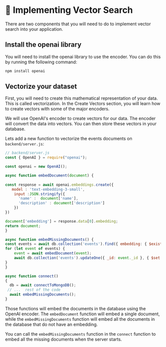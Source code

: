 # 📘 Implementing Vector Search

There are two components that you will need to do to implement vector search into your application.


## Install the openai library
You will need to install the openai library to use the encoder. You can do this by running the following command:

```bash
npm install openai
```


## Vectorize your dataset

First, you will need to create this mathematical representation of your data. This is called vectorization. In the Create Vectors section, you will learn how to create vectors with some of the major encoders.

We will use OpenAI's encoder to create vectors for our data. The encoder will convert the data into vectors. You can then store these vectors in your database.

Lets add a new function to vectorize the events documents on `backend/server.js`:
  ```javascript
  // backend/server.js
  const { OpenAI } = require("openai");

  const openai = new OpenAI();

  async function embedDocument(document) {
    
  const response = await openai.embeddings.create({
     model : 'text-embedding-3-small',
      input :JSON.stringify({
        'name' :  document['name'],
        'description' : document['description']
      })
  })

  document['embedding'] = response.data[0].embedding;
  return document;
}

async function embedMissingDocuments() {
  const events = await db.collection('events').find({ embedding: { $exists: false } }).toArray();
  for (let event of events) {
      event = await embedDocument(event);
      await db.collection('events').updateOne({ _id: event._id }, { $set: { embedding: event.embedding } });
  }
}

async function connect()
{
    db = await connectToMongoDB();
   // ...  rest of the code
    await embedMissingDocuments();
}
  ```
Those functions will embed the documents in the database using the OpenAI encoder. The `embedDocument` function will embed a single document, while the `embedMissingDocuments` function will embed all the documents in the database that do not have an embedding.

You can call the `embedMissingDocuments` function in the `connect` function to embed all the missing documents when the server starts.

